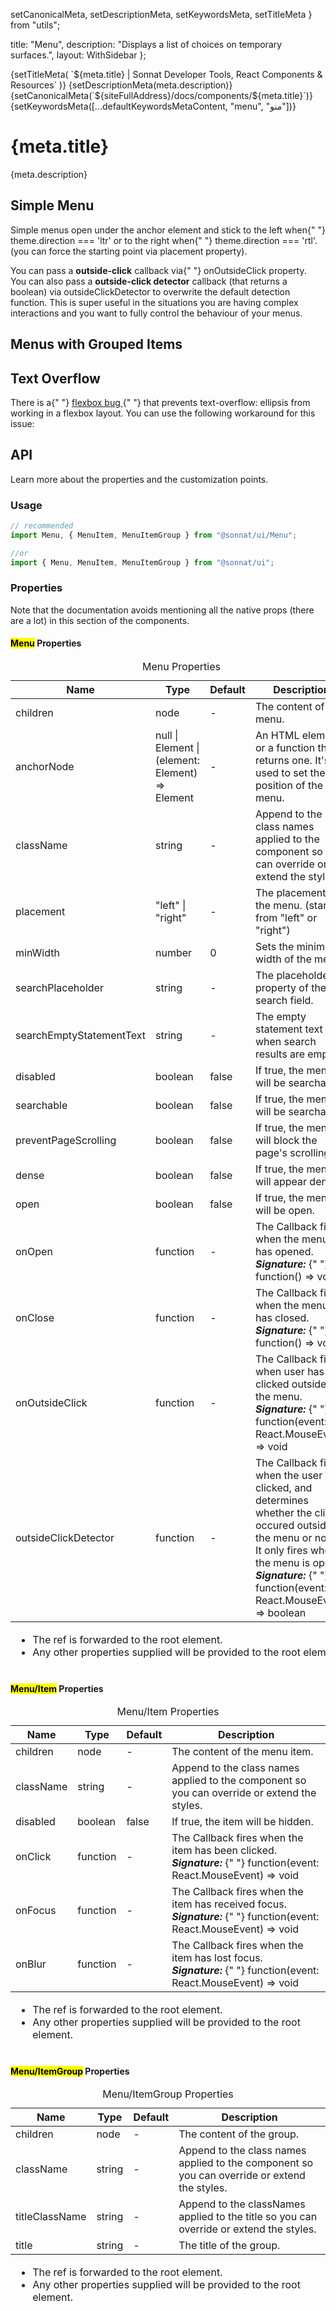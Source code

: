   setCanonicalMeta,
  setDescriptionMeta,
  setKeywordsMeta,
  setTitleMeta
} from "utils";

  title: "Menu",
  description: "Displays a list of choices on temporary surfaces.",
  layout: WithSidebar
};

<Head>
  {setTitleMeta(
    `${meta.title} | Sonnat Developer Tools, React Components & Resources`
  )}
  {setDescriptionMeta(meta.description)}
  {setCanonicalMeta(`${siteFullAddress}/docs/components/${meta.title}`)}
  {setKeywordsMeta([...defaultKeywordsMetaContent, "menu", "منو"])}
</Head>

<h1>
  <span>{meta.title}</span>
  <AnchorButton anchorId="overview" />
  <PageEditButton href={`pages/docs/components/${meta.title}.mdx`} />
</h1>

<p>{meta.description}</p>

<h2>
  <span>Simple Menu</span>
  <AnchorButton anchorId="simple-menu" />
</h2>

<p>
  Simple menus open under the anchor element and stick to the left when{" "}
  <inlineCode>theme.direction === 'ltr'</inlineCode> or to the right when{" "}
  <inlineCode>theme.direction === 'rtl'</inlineCode>. (you can force the
  starting point via <inlineCode>placement</inlineCode> property).
</p>

<MenuSimpleDemo />

<p>
  You can pass a <strong>outside-click</strong> callback via{" "}
  <inlineCode>onOutsideClick</inlineCode> property.
  <br />
  You can also pass a <strong>outside-click detector</strong> callback (that
  returns a boolean) via <inlineCode>outsideClickDetector</inlineCode> to
  overwrite the default detection function. This is super useful in the
  situations you are having complex interactions and you want to fully control
  the behaviour of your menus.
</p>

<MenuOutsideClickDemo />

<h2>
  <span>Menus with Grouped Items</span>
  <AnchorButton anchorId="with-grouped-items" />
</h2>

<MenuWithGroupedItemsDemo />

<h2>
  <span>Text Overflow</span>
  <AnchorButton anchorId="text-overflow" />
</h2>

<p>
  There is a{" "}
  <a
    href="https://bugs.chromium.org/p/chromium/issues/detail?id=327437"
    target="_blank"
    rel="noopener noreferrer"
    title="Flexbox bug docs"
  >
    flexbox bug
  </a>{" "}
  that prevents <inlineCode>text-overflow: ellipsis</inlineCode> from working in
  a flexbox layout. You can use the following workaround for this issue:
</p>

<MenuWithBugWorkaroundDemo />

<h2>
  <span>API</span>
  <AnchorButton anchorId="api" />
</h2>

<p>Learn more about the properties and the customization points.</p>

<h3>
  <span>Usage</span>
  <AnchorButton anchorId="usage" />
</h3>

```typescript
// recommended
import Menu, { MenuItem, MenuItemGroup } from "@sonnat/ui/Menu";

//or
import { Menu, MenuItem, MenuItemGroup } from "@sonnat/ui";
```

<h3>
  <span>Properties</span>
  <AnchorButton anchorId="properties" />
</h3>

<p>
  Note that the documentation avoids mentioning all the native props (there are
  a lot) in this section of the components.
</p>

<h4>
  <span>
    <mark>Menu</mark> Properties
  </span>
  <AnchorButton anchorId="parent-properties" />
</h4>

<table cols={4}>
  <caption>Menu Properties</caption>
  <thead>
    <tr>
      <th>Name</th>
      <th>Type</th>
      <th>Default</th>
      <th>Description</th>
    </tr>
  </thead>
  <tbody>
    <tr>
      <td>children</td>
      <td>node</td>
      <td>-</td>
      <td>The content of the menu.</td>
    </tr>
    <tr>
      <td>anchorNode</td>
      <td>null | Element | (element: Element) => Element</td>
      <td>-</td>
      <td>
        An HTML element, or a function that returns one. It's used to set the
        position of the menu.
      </td>
    </tr>
    <tr>
      <td>className</td>
      <td>string</td>
      <td>-</td>
      <td>
        Append to the class names applied to the component so you can override
        or extend the styles.
      </td>
    </tr>
    <tr>
      <td>placement</td>
      <td>"left" | "right"</td>
      <td>-</td>
      <td>The placement of the menu. (start from "left" or "right")</td>
    </tr>
    <tr>
      <td>minWidth</td>
      <td>number</td>
      <td>0</td>
      <td>Sets the minimum width of the menu.</td>
    </tr>
    <tr>
      <td>searchPlaceholder</td>
      <td>string</td>
      <td>-</td>
      <td>
        The <inlineCode>placeholder</inlineCode> property of the search field.
      </td>
    </tr>
    <tr>
      <td>searchEmptyStatementText</td>
      <td>string</td>
      <td>-</td>
      <td>The empty statement text when search results are empty.</td>
    </tr>
    <tr>
      <td>disabled</td>
      <td>boolean</td>
      <td>false</td>
      <td>
        If <inlineCode>true</inlineCode>, the menu will be searchable.
      </td>
    </tr>
    <tr>
      <td>searchable</td>
      <td>boolean</td>
      <td>false</td>
      <td>
        If <inlineCode>true</inlineCode>, the menu will be searchable.
      </td>
    </tr>
    <tr>
      <td>preventPageScrolling</td>
      <td>boolean</td>
      <td>false</td>
      <td>
        If <inlineCode>true</inlineCode>, the menu will block the page's
        scrolling.
      </td>
    </tr>
    <tr>
      <td>dense</td>
      <td>boolean</td>
      <td>false</td>
      <td>
        If <inlineCode>true</inlineCode>, the menu will appear denser.
      </td>
    </tr>
    <tr>
      <td>open</td>
      <td>boolean</td>
      <td>false</td>
      <td>
        If <inlineCode>true</inlineCode>, the menu will be open.
      </td>
    </tr>
    <tr>
      <td>onOpen</td>
      <td>function</td>
      <td>-</td>
      <td>
        The Callback fires when the menu has opened.
        <br />
        <em>
          <strong>Signature:</strong>
        </em>{" "}
        <inlineCode>function() => void</inlineCode>
      </td>
    </tr>
    <tr>
      <td>onClose</td>
      <td>function</td>
      <td>-</td>
      <td>
        The Callback fires when the menu has closed.
        <br />
        <em>
          <strong>Signature:</strong>
        </em>{" "}
        <inlineCode>function() => void</inlineCode>
      </td>
    </tr>
    <tr>
      <td>onOutsideClick</td>
      <td>function</td>
      <td>-</td>
      <td>
        The Callback fires when user has clicked outside of the menu.
        <br />
        <em>
          <strong>Signature:</strong>
        </em>{" "}
        <inlineCode>function(event: React.MouseEvent) => void</inlineCode>
      </td>
    </tr>
    <tr>
      <td>outsideClickDetector</td>
      <td>function</td>
      <td>-</td>
      <td>
        The Callback fires when the user has clicked, and determines whether the
        click occured outside of the menu or not.
        <br />
        It only fires when the menu is open!
        <br />
        <em>
          <strong>Signature:</strong>
        </em>{" "}
        <inlineCode>function(event: React.MouseEvent) => boolean</inlineCode>
      </td>
    </tr>
  </tbody>
  <tfoot>
    <tr>
      <td colSpan="4">
        <ul>
          <li>
            The <inlineCode>ref</inlineCode> is forwarded to the root element.
          </li>
          <li>
            Any other properties supplied will be provided to the root element.
          </li>
        </ul>
      </td>
    </tr>
  </tfoot>
</table>

<h4>
  <span>
    <mark>Menu/Item</mark> Properties
  </span>
  <AnchorButton anchorId="menu-item-properties" />
</h4>

<table cols={4}>
  <caption>Menu/Item Properties</caption>
  <thead>
    <tr>
      <th>Name</th>
      <th>Type</th>
      <th>Default</th>
      <th>Description</th>
    </tr>
  </thead>
  <tbody>
    <tr>
      <td>children</td>
      <td>node</td>
      <td>-</td>
      <td>The content of the menu item.</td>
    </tr>
    <tr>
      <td>className</td>
      <td>string</td>
      <td>-</td>
      <td>
        Append to the class names applied to the component so you can override
        or extend the styles.
      </td>
    </tr>
    <tr>
      <td>disabled</td>
      <td>boolean</td>
      <td>false</td>
      <td>
        If <inlineCode>true</inlineCode>, the item will be hidden.
      </td>
    </tr>
    <tr>
      <td>onClick</td>
      <td>function</td>
      <td>-</td>
      <td>
        The Callback fires when the item has been clicked.
        <br />
        <em>
          <strong>Signature:</strong>
        </em>{" "}
        <inlineCode>function(event: React.MouseEvent) => void</inlineCode>
      </td>
    </tr>
    <tr>
      <td>onFocus</td>
      <td>function</td>
      <td>-</td>
      <td>
        The Callback fires when the item has received focus.
        <br />
        <em>
          <strong>Signature:</strong>
        </em>{" "}
        <inlineCode>function(event: React.MouseEvent) => void</inlineCode>
      </td>
    </tr>
    <tr>
      <td>onBlur</td>
      <td>function</td>
      <td>-</td>
      <td>
        The Callback fires when the item has lost focus.
        <br />
        <em>
          <strong>Signature:</strong>
        </em>{" "}
        <inlineCode>function(event: React.MouseEvent) => void</inlineCode>
      </td>
    </tr>
  </tbody>
  <tfoot>
    <tr>
      <td colSpan="4">
        <ul>
          <li>
            The <inlineCode>ref</inlineCode> is forwarded to the root element.
          </li>
          <li>
            Any other properties supplied will be provided to the root element.
          </li>
        </ul>
      </td>
    </tr>
  </tfoot>
</table>

<h4>
  <span>
    <mark>Menu/ItemGroup</mark> Properties
  </span>
  <AnchorButton anchorId="menu-itemgroup-properties" />
</h4>

<table cols={4}>
  <caption>Menu/ItemGroup Properties</caption>
  <thead>
    <tr>
      <th>Name</th>
      <th>Type</th>
      <th>Default</th>
      <th>Description</th>
    </tr>
  </thead>
  <tbody>
    <tr>
      <td>children</td>
      <td>node</td>
      <td>-</td>
      <td>The content of the group.</td>
    </tr>
    <tr>
      <td>className</td>
      <td>string</td>
      <td>-</td>
      <td>
        Append to the class names applied to the component so you can override
        or extend the styles.
      </td>
    </tr>
    <tr>
      <td>titleClassName</td>
      <td>string</td>
      <td>-</td>
      <td>
        Append to the classNames applied to the title so you can override or
        extend the styles.
      </td>
    </tr>
    <tr>
      <td>title</td>
      <td>string</td>
      <td>-</td>
      <td>The title of the group.</td>
    </tr>
  </tbody>
  <tfoot>
    <tr>
      <td colSpan="4">
        <ul>
          <li>
            The <inlineCode>ref</inlineCode> is forwarded to the root element.
          </li>
          <li>
            Any other properties supplied will be provided to the root element.
          </li>
        </ul>
      </td>
    </tr>
  </tfoot>
</table>
